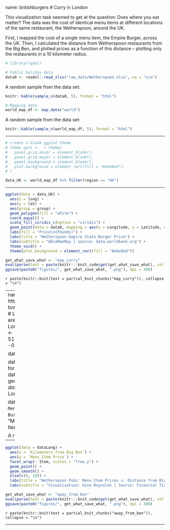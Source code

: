name: britishburgers
# Curry in London

This visualization task seemed to get at the question: Does where you eat matter?  The data was the cost of identical menu items at different locations of the same restaurant, the Wetherspoon, around the UK.

First, I mapped the cost of a single menu item, the Empire Burger, across the UK. Then, I calculated the distance from Wetherspoon restaurants from the Big Ben, and plotted prices as a function of this distance -- plotting only the restaurants in a 10 kilometer radius. 


```{r, fig.width=15, echo = FALSE}
# library(rgdal)

# Public holiday data
data0 <- readxl::read_xlsx("raw_data/Wetherspoon.xlsx", na = "n/a")
```

A random sample from the data set: 
```{r, echo = F}
knitr::kable(sample_n(data0, 5), format = "html")
```


```{r, cache=T, echo = F}
# Mapping data
world_map_df <- map_data("world")
```

A random sample from the data set: 
```{r, echo = F}
knitr::kable(sample_n(world_map_df, 5), format = "html")
```

---

```{r, echo=F}
# create a blank ggplot theme
# theme_opts <-  + theme(
#   panel.grid.minor = element_blank(),
#   panel.grid.major = element_blank(),
#   panel.background = element_blank(),
#   plot.background = element_rect(fill = "#e6e8ed"),
# )

data_UK <- world_map_df %>% filter(region == "UK")
```

---

```{r map_curry, eval=F, echo=F}
ggplot(data = data_UK) +
  aes(x = long) +
  aes(y = lat) +
  aes(group = group) +
  geom_polygon(fill = "white") +
  coord_equal() +
  scale_fill_viridis_c(option = "viridis") +
  geom_point(data = data0, mapping = aes(x = Longitude, y = Latitude, group = NULL, fill = `Empire State Burger`), colour = "black", shape = 21, stroke = 1, alpha = .5, size = 3) +
  labs(fill = "Price\n(Pounds)") +
  labs(title = "Wetherspoon Empire State Burger Price") +
  labs(subtitle = "@EvaMaeRey | source: data.worldbank.org") +
  theme_void() +
  theme(plot.background = element_rect(fill = "#e6e8ed"))
```

```{r, echo = F, warning=F, message=F, eval = T, fig.show='hide'}
get_what_save_what <- "map_curry"
eval(parse(text = paste(knitr:::knit_code$get(get_what_save_what), collapse = "")))
ggsave(paste0("figures/", get_what_save_what, ".png"), dpi = 300)
```

`r paste(knitr::knit(text = partial_knit_chunks("map_curry")), collapse = "\n")`

---
name: britishfood
```{r, echo = F}
# https://www.latlong.net/place/the-tower-of-london-london-uk-81.html
# Latitude and longitude coordinates are: 51.508530, -0.076132.
LondonLat <- 51.508530
LondonLong <- -0.076132
# big ben
LondonLat <- 51.510357
LondonLong <- -0.116773

data1 <- data0

data1$`Kilometers from Big Ben` <- NA
for (i in 1:nrow(data1)) {
  data1$`Kilometers from Big Ben`[i] <-
    geosphere::distm(c(data1$Longitude[i], data1$Latitude[i]), c(LondonLong, LondonLat)) / 1000
}

dataLong <- data1 %>% gather(Item, `Menu Item Price`, `Empire State Burger`:MEAL) %>% filter(Item != "MEAL", Item != "Porn Star (glass)", Item != "Porn Star at 2 x £12")
```

A random sample from the data set: 
```{r, echo = F}
knitr::kable(sample_n(dataLong, 5), format = "html")
```

---

```{r away_from_ben, eval=F, echo=F}
ggplot(data = dataLong) +
  aes(x = `Kilometers from Big Ben`) +
  aes(y = `Menu Item Price`) +
  facet_wrap(~ Item, scales = "free_y") +
  geom_point() +
  geom_smooth() +
  xlim(c(0, 10)) +
  labs(title = "Wetherspoon Pubs' Menu Item Prices v. Distance from Big Ben") +
  labs(subtitle = "Visualization: Gina Reynolds | Source: Financial Times Alphaville") 
```

```{r, echo = F, warning=F, message=F, eval = T, fig.show='hide'}
get_what_save_what <- "away_from_ben"
eval(parse(text = paste(knitr:::knit_code$get(get_what_save_what), collapse = "")))
ggsave(paste0("figures/", get_what_save_what, ".png"), dpi = 300)
```

`r paste(knitr::knit(text = partial_knit_chunks("away_from_ben")), collapse = "\n")`

---

